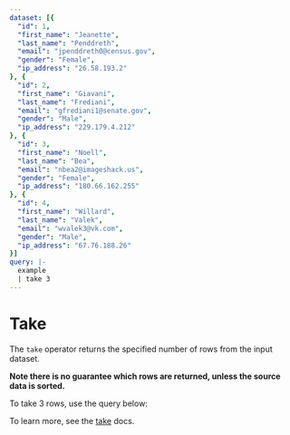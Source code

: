 ```yaml
---
dataset: [{
  "id": 1,
  "first_name": "Jeanette",
  "last_name": "Penddreth",
  "email": "jpenddreth0@census.gov",
  "gender": "Female",
  "ip_address": "26.58.193.2"
}, {
  "id": 2,
  "first_name": "Giavani",
  "last_name": "Frediani",
  "email": "gfrediani1@senate.gov",
  "gender": "Male",
  "ip_address": "229.179.4.212"
}, {
  "id": 3,
  "first_name": "Noell",
  "last_name": "Bea",
  "email": "nbea2@imageshack.us",
  "gender": "Female",
  "ip_address": "180.66.162.255"
}, {
  "id": 4,
  "first_name": "Willard",
  "last_name": "Valek",
  "email": "wvalek3@vk.com",
  "gender": "Male",
  "ip_address": "67.76.188.26"
}]
query: |-
  example
  | take 3
---
```


# Take

The `take` operator returns the specified number of rows from the input dataset.

**Note there is no guarantee which rows are returned, unless the source data is sorted.**

To take 3 rows, use the query below:

<AplByExampleEditor />

To learn more, see the [take](/docs/apl/tabular-operators/take-operator) docs.
